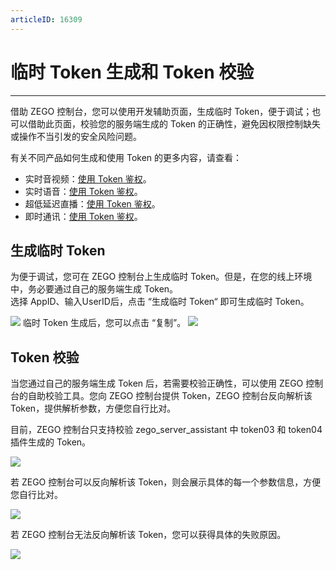 ```yaml
---
articleID: 16309
---
```

# 临时 Token 生成和 Token 校验

- - -

借助 ZEGO 控制台，您可以使用开发辅助页面，生成临时 Token，便于调试；也可以借助此页面，校验您的服务端生成的 Token 的正确性，避免因权限控制缺失或操作不当引发的安全风险问题。

<Note title="说明">


有关不同产品如何生成和使用 Token 的更多内容，请查看：   
    
- 实时音视频：[使用 Token 鉴权](/real-time-video-android-java/communication-capability/general-reference)。
- 实时语音：[使用 Token 鉴权](/real-time-voice-android/communication/using-token-authentication)。
- 超低延迟直播：[使用 Token 鉴权](/live-streaming-android/communication/use-token-authentication)。
- 即时通讯：[使用 Token 鉴权](/zim-android/guides/users/authentication)。

</Note>



## 生成临时 Token
为便于调试，您可在 ZEGO 控制台上生成临时 Token。但是，在您的线上环境中，务必要通过自己的服务端生成 Token。    
选择 AppID、输入UserID后，点击 “生成临时 Token“ 即可生成临时 Token。   
<Frame width="512" height="auto" caption=""><img src="https://storage.zego.im/sdk-doc/Pics/Consle/10091.png" /></Frame>    
临时 Token 生成后，您可以点击 “复制”。     
<Frame width="512" height="auto" caption=""><img src="https://storage.zego.im/sdk-doc/Pics/Consle/10092.png" /></Frame>

## Token 校验
当您通过自己的服务端生成 Token 后，若需要校验正确性，可以使用 ZEGO 控制台的自助校验工具。您向 ZEGO 控制台提供 Token，ZEGO 控制台反向解析该 Token，提供解析参数，方便您自行比对。

<Warning title="注意">

目前，ZEGO 控制台只支持校验 zego_server_assistant 中 token03 和 token04 插件生成的 Token。

</Warning>



<Frame width="512" height="auto" caption=""><img src="https://storage.zego.im/sdk-doc/Pics/Consle/10093.png" /></Frame>

若 ZEGO 控制台可以反向解析该 Token，则会展示具体的每一个参数信息，方便您自行比对。
<Frame width="512" height="auto" caption=""><img src="https://storage.zego.im/sdk-doc/Pics/Consle/10094.png" /></Frame>

若 ZEGO 控制台无法反向解析该 Token，您可以获得具体的失败原因。
<Frame width="512" height="auto" caption=""><img src="https://storage.zego.im/sdk-doc/Pics/Consle/10095.png" /></Frame>
